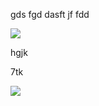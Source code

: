 gds  fgd dasft jf fdd

![](http://localhost:3007/images/d7c9179d.png)&#x20;

hgjk

7tk

![](http://localhost:3007/images/6e05eec9.png)